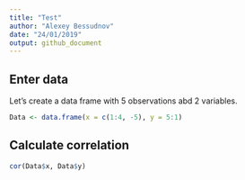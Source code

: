 ```yaml
---
title: "Test"
author: "Alexey Bessudnov"
date: "24/01/2019"
output: github_document
---
```



## Enter data

Let's create a data frame with 5 observations abd 2 variables.

```r
Data <- data.frame(x = c(1:4, -5), y = 5:1)
```

## Calculate correlation

```r
cor(Data$x, Data$y)
```


